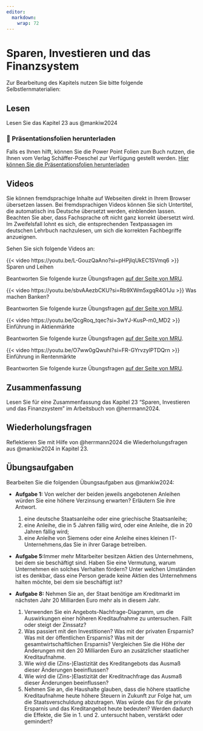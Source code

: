 ```yaml
---
editor: 
  markdown: 
    wrap: 72
---
```


# Sparen, Investieren und das Finanzsystem

Zur Bearbeitung des Kapitels nutzen Sie bitte folgende
Selbstlernmaterialien:

## Lesen

Lesen Sie das Kapitel 23 aus @mankiw2024

::: callout-note
### 📂 Präsentationsfolien herunterladen

Falls es Ihnen hilft, können Sie die Power Point Folien zum Buch nutzen,
die Ihnen vom Verlag Schäffer-Poeschel zur Verfügung gestellt werden.
[Hier können Sie die Präsentationsfolien
herunterladen](resources/chapter23.ppt){.btn .btn-primary
target="_blank"}
:::

## Videos

::: {.callout-important title="Praktischer Hinweis"}
Sie können fremdsprachige Inhalte auf Webseiten direkt in Ihrem Browser übersetzen lassen. Bei fremdsprachigen Videos können Sie sich Untertitel, die automatisch ins Deutsche übersetzt werden, einblenden lassen. Beachten Sie aber, dass Fachsprache oft nicht ganz korrekt übersetzt wird. Im Zweifelsfall lohnt es sich, die entsprechenden Textpassagen im deutschen Lehrbuch nachzulesen, um sich die korrekten Fachbegriffe anzueignen.
:::


Sehen Sie sich folgende Videos an:

::: {#vid-spar1}
{{< video https://youtu.be/L-GouzQaAno?si=pHPjIqUkEC1SVmq6 >}} 
Sparen und Leihen
:::

Beantworten Sie folgende kurze Übungsfragen [auf der Seite von
MRU](https://mru.org/practice-questions/supply-savings-and-demand-borrow-practice-questions){target="_blank"}.

::: {.callout-tip collapse="true" title="Video: Was machen Banken?"}
<div>

::: {#vid-spar2}
{{< video https://youtu.be/sbvAAezbCKU?si=Rb9XWm5xgqR4O1Ju >}} 
Was machen Banken?
:::

</div>

Beantworten Sie folgende kurze Übungsfragen [auf der Seite von
MRU](https://mru.org/practice-questions/what-do-banks-do-practice-questions){target="_blank"}.
:::

::: {.callout-tip collapse="true" title="Video: Einführung in Aktienmärkte"}
<div>

::: {#vid-spar3}
{{< video https://youtu.be/QcgRoq_tqec?si=3wYJ-KusP-m0_MD2 >}}
Einführung in Aktienmärkte
:::

</div>

Beantworten Sie folgende kurze Übungsfragen [auf der Seite von
MRU](https://mru.org/practice-questions/stock-market-practice-questions){target="_blank"}.
:::

::: {.callout-tip collapse="true" title="Video: Einführung in Rentenmärkte"}
<div>

::: {#vid-spar4}
{{< video https://youtu.be/O7ww0gQwuhI?si=FR-GYrvzylPTDQrn >}}
Einführung in Rentenmärkte
:::

</div>

Beantworten Sie folgende kurze Übungsfragen [auf der Seite von
MRU](https://mru.org/practice-questions/intro-bond-markets-practice-questions){target="_blank"}.
:::

## Zusammenfassung

Lesen Sie für eine Zusammenfassung das Kapitel 23 "Sparen, Investieren
und das Finanzsystem" im Arbeitsbuch von @herrmann2024.

## Wiederholungsfragen

Reflektieren Sie mit Hilfe von @herrmann2024 die Wiederholungsfragen aus
@mankiw2024 in Kapitel 23.

## Übungsaufgaben

Bearbeiten Sie die folgenden Übungsaufgaben aus @mankiw2024:

-   **Aufgabe 1:** Von welcher der beiden jeweils angebotenen Anleihen
    würden Sie eine höhere Verzinsung erwarten? Erläutern Sie ihre
    Antwort.

    1.  eine deutsche Staatsanleihe oder eine griechische Staatsanleihe;
    2.  eine Anleihe, die in 5 Jahren fällig wird, oder eine Anleihe,
        die in 20 Jahren fällig wird;
    3.  eine Anleihe von Siemens oder eine Anleihe eines kleinen
        IT-Unternehmens,das Sie in ihrer Garage betreiben.

-   **Aufgabe 5:**Immer mehr Mitarbeiter besitzen Aktien des
    Unternehmens, bei dem sie beschäftigt sind. Haben Sie eine
    Vermutung, warum Unternehmen ein solches Verhalten fördern? Unter
    welchen Umständen ist es denkbar, dass eine Person gerade keine
    Aktien des Unternehmens halten möchte, bei dem sie beschäftigt ist?

-   **Aufgabe 8:** Nehmen Sie an, der Staat benötige am Kreditmarkt im
    nächsten Jahr 20 Milliarden Euro mehr als in diesem Jahr.

    1.  Verwenden Sie ein Angebots-Nachfrage-Diagramm, um die
        Auswirkungen einer höheren Kreditaufnahme zu untersuchen. Fällt
        oder steigt der Zinssatz?
    2.  Was passiert mit den Investitionen? Was mit der privaten
        Ersparnis? Was mit der öffentlichen Ersparnis? Was mit der
        gesamtwirtschaftlichen Ersparnis? Vergleichen Sie die Höhe der
        Änderungen mit den 20 Milliarden Euro an zusätzlicher
        staatlicher Kreditaufnahme.
    3.  Wie wird die (Zins-)Elastizität des Kreditangebots das Ausmaß
        dieser Änderungen beeinflussen?
    4.  Wie wird die (Zins-)Elastizität der Kreditnachfrage das Ausmaß
        dieser Änderungen beeinflussen?
    5.  Nehmen Sie an, die Haushalte glauben, dass die höhere staatliche
        Kreditaufnahme heute höhere Steuern in Zukunft zur Folge hat, um
        die Staatsverschuldung abzutragen. Was würde das für die private
        Ersparnis und das Kreditangebot heute bedeuten? Werden dadurch
        die Effekte, die Sie in 1. und 2. untersucht haben, verstärkt
        oder gemindert?
